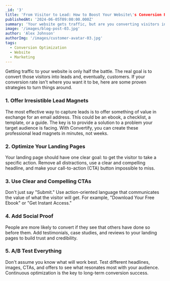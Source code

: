 ```yaml
---
_id: '3'
title: 'From Visitor to Lead: How to Boost Your Website\'s Conversion Rate'
publishedAt: '2024-06-05T09:00:00.000Z'
summary: 'Your website gets traffic, but are you converting visitors into leads? This post breaks down actionable strategies you can implement today to optimize your site and significantly increase your conversion rates.'
image: '/images/blog-post-03.jpg'
author: 'Alex Johnson'
authorImg: '/images/customer-avatar-03.jpg'
tags:
  - Conversion Optimization
  - Website
  - Marketing
---
```


Getting traffic to your website is only half the battle. The real goal is to convert those visitors into leads and, eventually, customers. If your conversion rate isn't where you want it to be, here are some proven strategies to turn things around.

### 1. Offer Irresistible Lead Magnets

The most effective way to capture leads is to offer something of value in exchange for an email address. This could be an ebook, a checklist, a template, or a guide. The key is to provide a solution to a problem your target audience is facing. With Convertify, you can create these professional lead magnets in minutes, not weeks.

### 2. Optimize Your Landing Pages

Your landing page should have one clear goal: to get the visitor to take a specific action. Remove all distractions, use a clear and compelling headline, and make your call-to-action (CTA) button impossible to miss.

### 3. Use Clear and Compelling CTAs

Don't just say "Submit." Use action-oriented language that communicates the value of what the visitor will get. For example, "Download Your Free Ebook" or "Get Instant Access."

### 4. Add Social Proof

People are more likely to convert if they see that others have done so before them. Add testimonials, case studies, and reviews to your landing pages to build trust and credibility.

### 5. A/B Test Everything

Don't assume you know what will work best. Test different headlines, images, CTAs, and offers to see what resonates most with your audience. Continuous optimization is the key to long-term conversion success.
